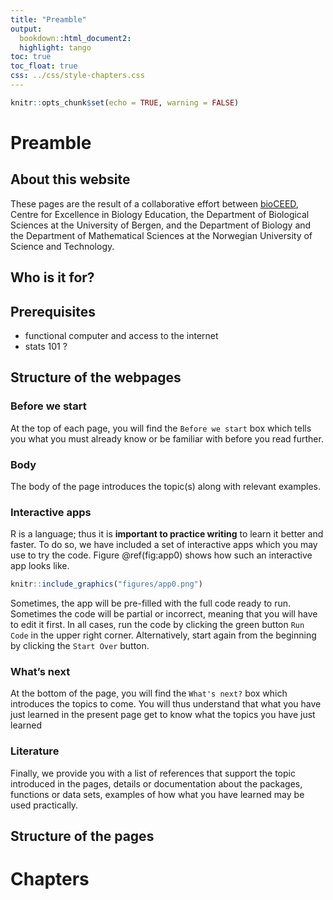 ```yaml
---
title: "Preamble"
output:
  bookdown::html_document2:
  highlight: tango
toc: true
toc_float: true
css: ../css/style-chapters.css
---
```

  
``` r
knitr::opts_chunk$set(echo = TRUE, warning = FALSE)
```


# Preamble

## About this website

These pages are the result of a collaborative effort between [bioCEED](https://bioceed.w.uib.no/), Centre for Excellence in Biology Education, the Department of Biological Sciences at the University of Bergen, and the Department of Biology and the Department of Mathematical Sciences at the Norwegian University of Science and Technology.

## Who is it for?



## Prerequisites

+ functional computer and access to the internet
+ stats 101 ?


## Structure of the webpages

### Before we start

At the top of each page, you will find the `Before we start` box which tells you what you must already know or be familiar with before you read further. 

### Body

The body of the page introduces the topic(s) along with relevant examples.

### Interactive apps 

R is a language; thus it is **important to practice writing** to learn it better and faster. 
To do so, we have included a set of interactive apps which you may use to try the code. 
Figure \@ref(fig:app0) shows how such an interactive app looks like.
 
```r
knitr::include_graphics("figures/app0.png")
```

Sometimes, the app will be pre-filled with the full code ready to run. 
Sometimes the code will be partial or incorrect, meaning that you will have to edit it first. 
In all cases, run the code by clicking the green button `Run Code` in the upper right corner. 
Alternatively, start again from the beginning by clicking the `Start Over` button.

### What's next

At the bottom of the page, you will find the `What's next?` box which introduces the topics to come. You will thus understand that what you have just learned in the present page get to know what the topics you have just learned 

### Literature 

Finally, we provide you with a list of references that support the topic introduced in the pages, details or documentation about the packages, functions or data sets, examples of how what you have learned may be used practically.  





## Structure of the pages




# Chapters
